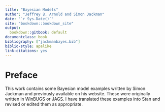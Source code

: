 ```yaml
--- 
title: "Bayesian Models"
author: "Jeffrey B. Arnold and Simon Jackman"
date: "`r Sys.Date()`"
site: "bookdown::bookdown_site"
output:
  bookdown::gitbook: default
documentclass: book
bibliography: ["jackmanbayes.bib"]
biblio-style: apalike
link-citations: yes
---
```


# Preface {-}

This work contains some Bayesian model examples written by Simon Jackman and previously available on his website. 
These were originally written in WinBUGS or JAGS.
I have translated these examples into Stan and revised or edited them as appropriate.
